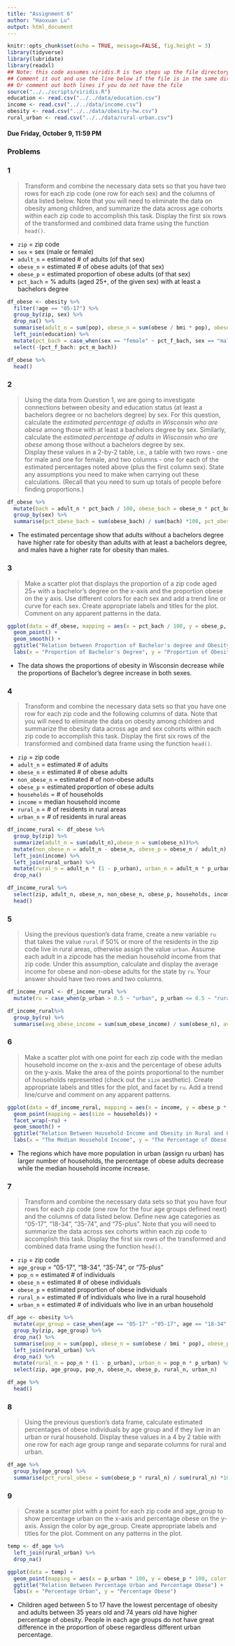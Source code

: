 ```yaml
---
title: "Assignment 6"
author: "Haoxuan Lu"
output: html_document
---
```


```r
knitr::opts_chunk$set(echo = TRUE, message=FALSE, fig.height = 3)
library(tidyverse)
library(lubridate)
library(readxl)
## Note: this code assumes viridis.R is two steps up the file directory tree
## Comment it out and use the line below if the file is in the same directory
## Or comment out both lines if you do not have the file
source("../../scripts/viridis.R")
education <- read.csv("../../data/education.csv")
income <- read.csv("../../data/income.csv")
obesity <- read.csv("../../data/obesity-hw.csv")
rural_urban <- read.csv("../../data/rural-urban.csv")
```


#### Due Friday, October 9, 11:59 PM

### Problems

### 1

> Transform and combine the necessary data sets so that you have two rows for each zip code (one row for each sex) and the columns of data listed below. Note that you will need to eliminate the data on obesity among children, and summarize the data across age cohorts within each zip code to accomplish this task.  Display the first six rows of the transformed and combined data frame using the function `head()`.

- `zip` = zip code
- `sex` = sex (male or female)
- `adult_n` = estimated # of adults (of that sex)
- `obese_n` = estimated # of obese adults (of that sex)
- `obese_p` = estimated proportion of obese adults (of that sex)
- `pct_bach` = % adults (aged 25+, of the given sex) with at least a bachelors degree

```r
df_obese <- obesity %>%
  filter(!age == "05-17") %>%
  group_by(zip, sex) %>%
  drop_na() %>%
  summarise(adult_n = sum(pop), obese_n = sum(obese / bmi * pop), obese_p = obese_n / adult_n) %>%
  left_join(education) %>%
  mutate(pct_bach = case_when(sex == "female" ~ pct_f_bach, sex == "male" ~ pct_m_bach)) %>%
  select(-(pct_f_bach: pct_m_bach))

df_obese %>%
  head()

```

### 2

> Using the data from Question 1, we are going to investigate connections between obesity and education status (at least a bachelors degree or no bachelors degree) by sex.  For this question, calculate the *estimated percentage of adults in Wisconsin who are obese* among those with at least a bachelors degree by sex.  Similarly, calculate the *estimated percentage of adults in Wisconsin who are obese* among those without a bachelors degree by sex.  
> Display these values in a 2-by-2 table, i.e., a table with two rows - one for male and one for female, and two columns - one for each of the estimated percentages noted above (plus the first column sex). 
> State any assumptions you need to make when carrying out these calculations. 
(Recall that you need to sum up totals of people before finding proportions.)

```r
df_obese %>%
  mutate(bach = adult_n * pct_bach / 100, obese_bach = obese_n * pct_bach / 100, non_bach = adult_n * (100-pct_bach) / 100, obese_non_bach = obese_n * (100-pct_bach) / 100) %>%
  group_by(sex) %>%
  summarise(pct_obese_bach = sum(obese_bach) / sum(bach) *100, pct_obese_non_bach = sum(obese_non_bach) / sum(non_bach) *100)
```

- The estimated percentage show that adults without a bachelors degree have higher rate for obesity than adults with at least a bachelors degree, and males have a higher rate for obesity than males.

### 3

> Make a scatter plot that displays the proportion of a zip code aged 25+ with a bachelor's degree on the x-axis and the proportion obese on the y axis. Use different colors for each sex and add a trend line or curve for each sex.
Create appropriate labels and titles for the plot.
Comment on any apparent patterns in the data.

```r
ggplot(data = df_obese, mapping = aes(x = pct_bach / 100, y = obese_p, color = sex)) +
  geom_point() +
  geom_smooth() +
  ggtitle("Relation between Proportion of Bachelor's degree and Obesity") +
  labs(x = "Proportion of Bachelor's Degree", y = "Proportion of Obesity")
```

- The data shows the proportions of obesity in Wisconsin decrease while the proportions of Bachelor's degree increase in both sexes.

### 4

> Transform and combine the necessary data sets so that you have one row for each zip code and the following columns of data. Note that you will need to eliminate the data on obesity among children and summarize the obesity data across age and sex cohorts within each zip code to accomplish this task. Display the first six rows of the transformed and combined data frame using the function `head()`.

- `zip` = zip code
- `adult_n` = estimated # of adults
- `obese_n` = estimated # of obese adults
- `non_obese_n` = estimated # of non-obese adults
- `obese_p` = estimated proportion of obese adults
- `households` = # of households 
- `income` = median household income
- `rural_n` = # of residents in rural areas
- `urban_n` = # of residents in rural areas

```r
df_income_rural <- df_obese %>%
  group_by(zip) %>%
  summarize(adult_n = sum(adult_n),obese_n = sum(obese_n))%>%
  mutate(non_obese_n = adult_n - obese_n, obese_p = obese_n / adult_n) %>%
  left_join(income) %>%
  left_join(rural_urban) %>%
  mutate(rural_n = adult_n * (1 - p_urban), urban_n = adult_n * p_urban) %>%
  drop_na()

df_income_rural %>%
  select(zip, adult_n, obese_n, non_obese_n, obese_p, households, income, rural_n, urban_n) %>%
  head()
```

### 5

> Using the previous question's data frame, create a new variable `ru` that takes the value `rural` if 50% or more of the residents in the zip code live in rural areas, otherwise assign the value `urban`.
Assume each adult in a zipcode has the median household income from that zip code.  Under this assumption, calculate and display the average income for obese and non-obese adults for the state by `ru`.  Your answer should have two rows and two columns.

```r
df_income_rural <- df_income_rural %>%
  mutate(ru = case_when(p_urban > 0.5 ~ "urban", p_urban <= 0.5 ~ "rural"), sum_obese_income = obese_n * income, sum_non_obese_income = non_obese_n * income)

df_income_rural%>%
  group_by(ru) %>%
  summarise(avg_obese_income = sum(sum_obese_income) / sum(obese_n), avg_non_obese_income = sum(sum_non_obese_income) / sum(non_obese_n))
```

### 6

> Make a scatter plot with one point for each zip code with the median household income on the x-axis and the percentage of obese adults on the y-axis. Make the area of the points proportional to the number of households represented (check out the `size` aesthetic).
Create appropriate labels and titles for the plot, and facet by `ru`.
Add a trend line/curve and comment on any apparent patterns.

```r
ggplot(data = df_income_rural, mapping = aes(x = income, y = obese_p * 100)) +
  geom_point(mapping = aes(size = households)) +
  facet_wrap(~ru) +
  geom_smooth() +
  ggtitle("Relation Between Household Income and Obesity in Rural and Urban") +
  labs(x = "The Median Household Income", y = "The Percentage of Obese Adults")
```

- The regions which have more population in urban (assign ru urban) has larger number of households, the percentage of obese adults decrease while the median household income increase. 

### 7


> Transform and combine the necessary data sets so that you have four rows for each zip code (one row for the four age groups defined next) and the columns of data listed below.  Define new age categories as "05-17", "18-34", "35-74", and "75-plus".  Note that you will need to summarize the data across sex cohorts within each zip code to accomplish this task.  Display the first six rows of the transformed and combined data frame using the function `head()`.

- `zip` = zip code
- `age_group` = "05-17", "18-34", "35-74", or "75-plus"
- `pop_n` = estimated # of individuals
- `obese_n` = estimated # of obese individuals
- `obese_p` = estimated proportion of obese individuals
- `rural_n` = estimated # of individuals who live in a rural household
- `urban_n` = estimated # of individuals who live in an urban household

```r
df_age <- obesity %>%
  mutate(age_group = case_when(age == "05-17" ~"05-17", age == "18-34" ~"18-34", age == "35-54" ~"35-74", age == "55-74" ~"35-74", age == "75-plus" ~"75-plus")) %>%
  group_by(zip, age_group) %>%
  drop_na() %>%
  summarise(pop_n = sum(pop), obese_n = sum(obese / bmi * pop), obese_p = obese_n / pop_n) %>%
  left_join(rural_urban) %>%
  drop_na() %>%
  mutate(rural_n = pop_n * (1 - p_urban), urban_n = pop_n * p_urban) %>%
  select(zip, age_group, pop_n, obese_n, obese_p, rural_n, urban_n)

df_age %>%
  head()
```

### 8

> Using the previous question's data frame, calculate estimated percentages of obese individuals by age group and if they live in an urban or rural household.
Display these values in a 4 by 2 table with one row for each age group range and separate columns for rural and urban.

```r
df_age %>%
  group_by(age_group) %>%
  summarise(pct_rural_obese = sum(obese_p * rural_n) / sum(rural_n) *100, pct_urban_obese = sum(obese_p * urban_n) / sum(urban_n) *100)
```

### 9

> Create a scatter plot with a point for each zip code and age_group to show percentage urban on the x-axis and percentage obese on the y-axis. Assign the color by age_group.
Create appropriate labels and titles for the plot.
Comment on any patterns in the plot.

```r
temp <- df_age %>%
  left_join(rural_urban) %>%
  drop_na()

ggplot(data = temp) +
  geom_point(mapping = aes(x = p_urban * 100, y = obese_p * 100, color = age_group)) +
  ggtitle("Relation Between Percentage Urban and Percentage Obese") +
  labs(x = "Percentage Urban", y = "Percentage Obese")
```
 
- Children aged between 5 to 17 have the lowest percentage of obesity and adults between 35 years old and 74 years old have higher percentage of obesity. People in each age groups do not have great difference in the proportion of obese regardless different urban percentage.
